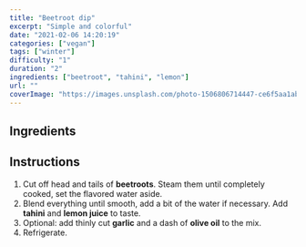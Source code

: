 ```yaml
---
title: "Beetroot dip"
excerpt: "Simple and colorful"
date: "2021-02-06 14:20:19"
categories: ["vegan"]
tags: ["winter"]
difficulty: "1"
duration: "2"
ingredients: ["beetroot", "tahini", "lemon"]
url: ""
coverImage: "https://images.unsplash.com/photo-1506806714447-ce6f5aa1abd1?ixid=MXwxMjA3fDB8MHxwaG90by1wYWdlfHx8fGVufDB8fHw%3D&ixlib=rb-1.2.1&auto=format&fit=crop&w=700&q=72"
---
```


## Ingredients

<ul>
  <Ingredient i="Beetroots" />
  <Ingredient i="Tahini" />
  <Ingredient i="Lemon" />
  <Ingredient optional i="Garlic" />
  <Ingredient optional i="Olive oil" />
</ul>

## Instructions

1. Cut off head and tails of **beetroots**. Steam them until completely cooked, set the flavored water aside.
2. Blend everything until smooth, add a bit of the water if necessary. Add **tahini** and **lemon juice** to taste.
3. Optional: add thinly cut **garlic** and a dash of **olive oil** to the mix.
4. Refrigerate.
